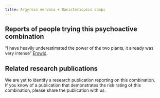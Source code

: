 ---
title: Argyreia nervosa + Banisteriopsis caapi
---
## Reports of people trying this psychoactive combination

“I have heavily underestimated the power of the two plants, it already was very intense” [Erowid](https://erowid.org/experiences/exp.php?ID=28154).

## Related research publications

We are yet to identify a research publication reporting on this combination. If you know of a publication that demonstrates the risk rating of this combination, please share the publication with us.

